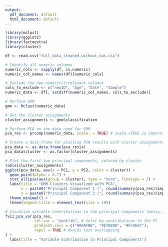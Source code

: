 ```yaml
---
output:
  pdf_document: default
  html_document: default
---
```

```r
library(mclust)
library(ggplot2)
library(factoextra)
library(cluster)
```

```r
df <- read.csv("full_data_cleaned_without_nas.csv")

# Identify all numeric columns
numeric_cols <- sapply(df, is.numeric)
numeric_col_names <- names(df)[numeric_cols]

# Exclude the non-numeric/irrelevant columns
cols_to_exclude <- c("newID", "Age", "Date", "Sample")
numeric_data <- df[, setdiff(numeric_col_names, cols_to_exclude)]

# Perform GMM
gmm <- Mclust(numeric_data)

# Get the cluster assignments
cluster_assignments <- gmm$classification
```

```r
# Perform PCA on the data used for GMM
pca_res <- prcomp(numeric_data, scale. = TRUE) # scale.=TRUE is important for PCA

# Create a data frame for plotting PCA results with cluster assignments
pca_data <- as.data.frame(pca_res$x)
pca_data$cluster <- as.factor(cluster_assignments)
```

```r
# Plot the first two principal components, colored by cluster
table(cluster_assignments)
ggplot(pca_data, aes(x = PC1, y = PC2, color = cluster)) +
  geom_point(alpha = 0.7) +
  stat_ellipse(aes(group = cluster), type = "norm", linetype = 2) +
  labs(title = "GMM Clusters Visualized with PCA",
       x = paste0("Principal Component 1 (", round(summary(pca_res)$importance[2,1]*100, 2), "%)"),
       y = paste0("Principal Component 2 (", round(summary(pca_res)$importance[2,2]*100, 2), "%)")) +
  theme_minimal() +
  theme(legend.title = element_text(size = 10))
```

```r
# Visualize variable contributions to the principal components (messy... probably won't use)
fviz_pca_var(pca_res,
             col.var = "contrib", # Color by contributions to the PC
             gradient.cols = c("#00AFBB", "#E7B800", "#FC4E07"),
             repel = TRUE # Avoids text overlapping
) +
  labs(title = "Variable Contribution to Principal Components")

```

